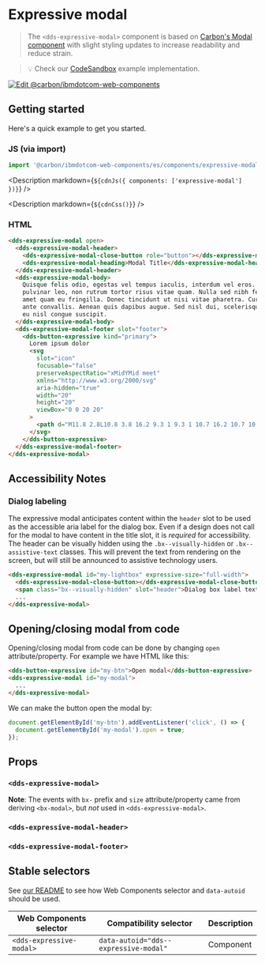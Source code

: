 




# Expressive modal

> The `<dds-expressive-modal>` component is based on
> [Carbon's Modal component](https://custom-elements.carbondesignsystem.com/?path=/story/components-modal--default-story)
> with slight styling updates to increase readability and reduce strain.

> 💡 Check our
> [CodeSandbox](https://githubbox.com/carbon-design-system/carbon-for-ibm-dotcom/tree/v1/packages/web-components/examples/codesandbox/components/expressive-modal)
> example implementation.

[![Edit @carbon/ibmdotcom-web-components](https://codesandbox.io/static/img/play-codesandbox.svg)](https://githubbox.com/carbon-design-system/carbon-for-ibm-dotcom/tree/v1/packages/web-components/examples/codesandbox/components/expressive-modal)

## Getting started

Here's a quick example to get you started.

### JS (via import)

```javascript
import '@carbon/ibmdotcom-web-components/es/components/expressive-modal/index.js';
```

<Description markdown={`${cdnJs({ components: ['expressive-modal'] })}`} />

<Description markdown={`${cdnCss()}`} />

### HTML

```html
<dds-expressive-modal open>
  <dds-expressive-modal-header>
    <dds-expressive-modal-close-button role="button"></dds-expressive-modal-close-button>
    <dds-expressive-modal-heading>Modal Title</dds-expressive-modal-heading>
  </dds-expressive-modal-header>
  <dds-expressive-modal-body>
    Quisque felis odio, egestas vel tempus iaculis, interdum vel eros. Phasellus pharetra, purus et pretium posuere, ipsum risus
    pulvinar leo, non rutrum tortor risus vitae quam. Nulla sed nibh felis. Maecenas nec tincidunt eros. Fusce sollicitudin sit
    amet quam eu fringilla. Donec tincidunt ut nisi vitae pharetra. Curabitur imperdiet ante sit amet mi laoreet, vitae facilisis
    ante convallis. Aenean quis dapibus augue. Sed nisl dui, scelerisque et augue eget, pharetra commodo elit. In venenatis sapien
    eu nisl congue suscipit.
  </dds-expressive-modal-body>
  <dds-expressive-modal-footer slot="footer">
    <dds-button-expressive kind="primary">
      Lorem ipsum dolor
      <svg
        slot="icon"
        focusable="false"
        preserveAspectRatio="xMidYMid meet"
        xmlns="http://www.w3.org/2000/svg"
        aria-hidden="true"
        width="20"
        height="20"
        viewBox="0 0 20 20"
      >
        <path d="M11.8 2.8L10.8 3.8 16.2 9.3 1 9.3 1 10.7 16.2 10.7 10.8 16.2 11.8 17.2 19 10z"></path>
      </svg>
    </dds-button-expressive>
  </dds-expressive-modal-footer>
</dds-expressive-modal>
```

## Accessibility Notes

### Dialog labeling

The expressive modal anticipates content within the `header` slot to be used as the accessible aria label for the dialog box. Even if a design does not call for the modal to have content in the title slot, it is _required_ for accessibility. The header can be visually hidden using the `.bx--visually-hidden` or `.bx--assistive-text` classes. This will prevent the text from rendering on the screen, but will still be announced to assistive technology users.

```html
<dds-expressive-modal id="my-lightbox" expressive-size="full-width">
  <dds-expressive-modal-close-button></dds-expressive-modal-close-button>
  <span class="bx--visually-hidden" slot="header">Dialog box label text</span>
  ...
</dds-expressive-modal>
```

## Opening/closing modal from code

Opening/closing modal from code can be done by changing `open` attribute/property. For example we have HTML like this:

```html
<dds-button-expressive id="my-btn">Open modal</dds-button-expressive>
<dds-expressive-modal id="my-modal">
  ...
</dds-expressive-modal>
```

We can make the button open the modal by:

```javascript
document.getElementById('my-btn').addEventListener('click', () => {
  document.getElementById('my-modal').open = true;
});
```

## Props

### `<dds-expressive-modal>`

**Note**: The events with `bx-` prefix and `size` attribute/property came from deriving `<bx-modal>`, but _not_ used in `<dds-expressive-modal>`.

<Props of="dds-expressive-modal" />

### `<dds-expressive-modal-header>`

<Props of="dds-expressive-modal-header" />

### `<dds-expressive-modal-footer>`

<Props of="dds-expressive-modal-footer" />

## Stable selectors

See [our README](https://github.com/carbon-design-system/carbon-for-ibm-dotcom/tree/main/packages/web-components#stable-selectors-for-analytics-and-integratione2e-testing-in-web-components) to see how Web Components selector and `data-autoid` should be used.

| Web Components selector  | Compatibility selector                | Description |
| ------------------------ | ------------------------------------- | ----------- |
| `<dds-expressive-modal>` | `data-autoid="dds--expressive-modal"` | Component   |

<Description markdown={contributing} />
